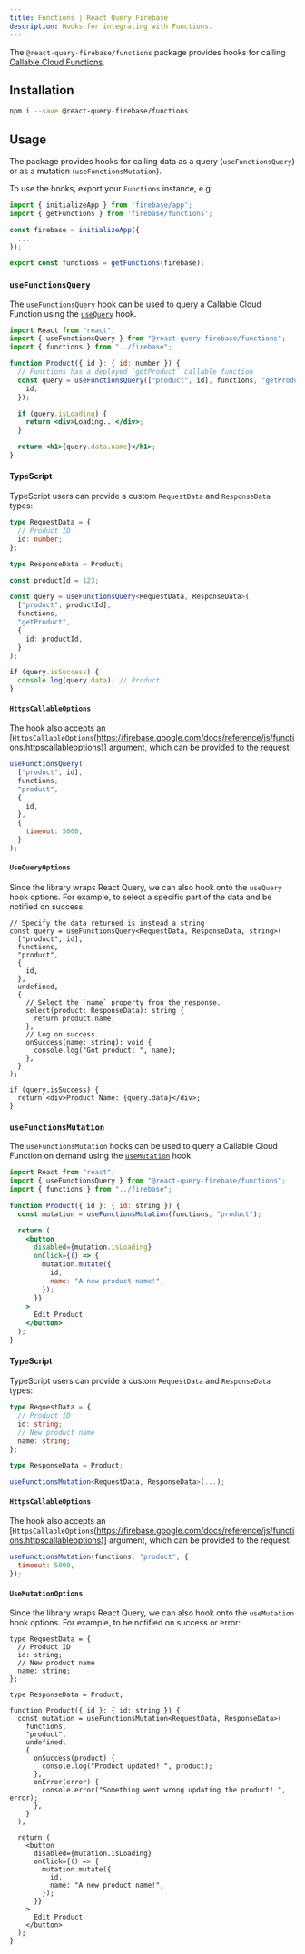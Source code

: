 ```yaml
---
title: Functions | React Query Firebase
description: Hooks for integrating with Functions.
---
```


The `@react-query-firebase/functions` package provides hooks for calling [Callable Cloud Functions](https://firebase.google.com/docs/functions).

## Installation

```bash
npm i --save @react-query-firebase/functions
```

## Usage

The package provides hooks for calling data as a query (`useFunctionsQuery`) or as a mutation (`useFunctionsMutation`).

To use the hooks, export your `Functions` instance, e.g:

```js
import { initializeApp } from 'firebase/app';
import { getFunctions } from 'firebase/functions';

const firebase = initializeApp({
  ...
});

export const functions = getFunctions(firebase);
```

### `useFunctionsQuery`

The `useFunctionsQuery` hook can be used to query a Callable Cloud Function using the [`useQuery`](https://react-query.tanstack.com/reference/useQuery) hook.

```jsx
import React from "react";
import { useFunctionsQuery } from "@react-query-firebase/functions";
import { functions } from "../firebase";

function Product({ id }: { id: number }) {
  // Functions has a deployed `getProduct` callable function
  const query = useFunctionsQuery(["product", id], functions, "getProduct", {
    id,
  });

  if (query.isLoading) {
    return <div>Loading...</div>;
  }

  return <h1>{query.data.name}</h1>;
}
```

#### TypeScript

TypeScript users can provide a custom `RequestData` and `ResponseData` types:

```ts
type RequestData = {
  // Product ID
  id: number;
};

type ResponseData = Product;

const productId = 123;

const query = useFunctionsQuery<RequestData, ResponseData>(
  ["product", productId],
  functions,
  "getProduct",
  {
    id: productId,
  }
);

if (query.isSuccess) {
  console.log(query.data); // Product
}
```

#### `HttpsCallableOptions`

The hook also accepts an [`HttpsCallableOptions`(https://firebase.google.com/docs/reference/js/functions.httpscallableoptions)] argument, which
can be provided to the request:

```js
useFunctionsQuery(
  ["product", id],
  functions,
  "product",
  {
    id,
  },
  {
    timeout: 5000,
  }
);
```

#### `UseQueryOptions`

Since the library wraps React Query, we can also hook onto the `useQuery` hook options.
For example, to select a specific part of the data and be notified on success:

```tsx
// Specify the data returned is instead a string
const query = useFunctionsQuery<RequestData, ResponseData, string>(
  ["product", id],
  functions,
  "product",
  {
    id,
  },
  undefined,
  {
    // Select the `name` property fron the response.
    select(product: ResponseData): string {
      return product.name;
    },
    // Log on success.
    onSuccess(name: string): void {
      console.log("Got product: ", name);
    },
  }
);

if (query.isSuccess) {
  return <div>Product Name: {query.data}</div>;
}
```

### `useFunctionsMutation`

The `useFunctionsMutation` hooks can be used to query a Callable Cloud Function on demand using the [`useMutation`](https://react-query.tanstack.com/reference/useMutation) hook.

```jsx
import React from "react";
import { useFunctionsQuery } from "@react-query-firebase/functions";
import { functions } from "../firebase";

function Product({ id }: { id: string }) {
  const mutation = useFunctionsMutation(functions, "product");

  return (
    <button
      disabled={mutation.isLoading}
      onClick={() => {
        mutation.mutate({
          id,
          name: "A new product name!",
        });
      }}
    >
      Edit Product
    </button>
  );
}
```

#### TypeScript

TypeScript users can provide a custom `RequestData` and `ResponseData` types:

```ts
type RequestData = {
  // Product ID
  id: string;
  // New product name
  name: string;
};

type ResponseData = Product;

useFunctionsMutation<RequestData, ResponseData>(...);
```

#### `HttpsCallableOptions`

The hook also accepts an [`HttpsCallableOptions`(https://firebase.google.com/docs/reference/js/functions.httpscallableoptions)] argument, which
can be provided to the request:

```js
useFunctionsMutation(functions, "product", {
  timeout: 5000,
});
```

#### `UseMutationOptions`

Since the library wraps React Query, we can also hook onto the `useMutation` hook options.
For example, to be notified on success or error:

```tsx
type RequestData = {
  // Product ID
  id: string;
  // New product name
  name: string;
};

type ResponseData = Product;

function Product({ id }: { id: string }) {
  const mutation = useFunctionsMutation<RequestData, ResponseData>(
    functions,
    "product",
    undefined,
    {
      onSuccess(product) {
        console.log("Product updated! ", product);
      },
      onError(error) {
        console.error("Something went wrong updating the product! ", error);
      },
    }
  );

  return (
    <button
      disabled={mutation.isLoading}
      onClick={() => {
        mutation.mutate({
          id,
          name: "A new product name!",
        });
      }}
    >
      Edit Product
    </button>
  );
}
```
